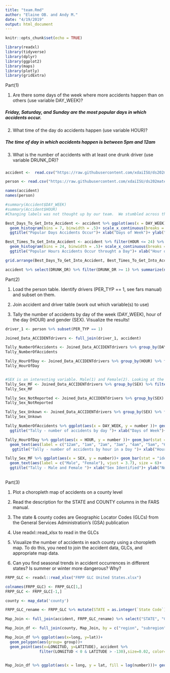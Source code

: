 ```yaml
---
title: "team.Rmd"
author: "Elaine OB. and Andy M."
date: "4/19/2019"
output: html_document
---
```


```r
knitr::opts_chunk$set(echo = TRUE)
```

```r
library(readxl)
library(tidyverse)
library(dplyr)
library(ggplot2)
library(maps)
library(plotly)
library(gridExtra)
```

Part(1)

1. Are there some days of the week where more accidents happen than on others (use variable DAY_WEEK)?  

##### Friday, Saturday, and Sunday are the most popular days in which accidents occur. 

2. What time of the day do accidents happen (use variable HOUR)?

##### The time of day in which accidents happen is between 5pm and 12am


3. What is the number of accidents with at least one drunk driver (use variable DRUNK_DR)?


##### 

```r

accident <-  read.csv("https://raw.githubusercontent.com/xdaiISU/ds202materials/master/hwlabs/fars2017/accident.csv", stringsAsFactors = FALSE)

person <- read.csv("https://raw.githubusercontent.com/xdaiISU/ds202materials/master/hwlabs/fars2017/person.csv", stringsAsFactors = FALSE)

```


```r
names(accident)
names(person)

```


```r
#summary(Accident$DAY_WEEK)
#summary(Accident$HOUR)
#Changing labels was not thought up by our team.  We stumbled across this idea @ http://www.sthda.com/english/wiki/ggplot2-axis-ticks-a-guide-to-customize-tick-marks-and-labels

Best_Days_To_Get_Into_Accident <- accident %>% ggplot(aes(x = DAY_WEEK))+
  geom_histogram(bins = 7, binwidth = .5)+ scale_x_continuous(breaks = seq(1, 7), labels = c("Sun", "Mon", "Tues", "Wed", "Thurs", "Fri", "Sat"))+
  ggtitle("Popular Days Accidents Occur")+ xlab("Days of Week")+ ylab("Number of Accidents")

Best_Times_To_Get_Into_Accident <- accident %>% filter(HOUR <= 24) %>% ggplot(aes(x = HOUR))+
  geom_histogram(bins = 24, binwidth = .5)+ scale_x_continuous(breaks = seq(0, 23), labels = c("12am", "1am", "2am", "3am", "4am", "5am", "6am", "7am", "8am", "9am", "10am", "11am", "12pm", "1pm", "2pm", "3pm", "4pm", "5pm", "6pm", "7pm", "8pm", "9pm", "10pm", "11pm"))+ theme(axis.text.x = element_text(angle = 45, vjust = 1, hjust = 1))+
  ggtitle("Popular Hours Accidents Occur throught a Day")+ xlab("Hour of Day")+ ylab("Number of Accidents")

grid.arrange(Best_Days_To_Get_Into_Accident, Best_Times_To_Get_Into_Accident, nrow = 2)

```


```r

accident %>% select(DRUNK_DR) %>% filter(DRUNK_DR >= 1) %>% summarize(n())

```
Part(2)

1. Load the person table. Identify drivers (PER_TYP == 1, see fars manual) and subset on them.

2. Join accident and driver table (work out which variable(s) to use)

3. Tally the number of accidents by day of the week (DAY_WEEK), hour of the day (HOUR) and gender (SEX). Visualize the results!


```r

driver_1 <- person %>% subset(PER_TYP == 1)

Joined_Data_ACCIDENTdrivers <- full_join(driver_1, accident)

Tally_NumberOfAccidents <- Joined_Data_ACCIDENTdrivers %>% group_by(DAY_WEEK) %>% summarize(number = n())
Tally_NumberOfAccidents

Tally_HourOfDay <- Joined_Data_ACCIDENTdrivers %>% group_by(HOUR) %>% filter(HOUR <= 24) %>% summarize(number = n())
Tally_HourOfDay


#SEX is an interesting variable. Male(1) and Female(2). Looking at the FARS Analytical Report we see there are drivers with unidentified SEX: Not Reported(8) or Unknown(9)
Tally_Sex_MF <- Joined_Data_ACCIDENTdrivers %>% group_by(SEX) %>% filter(SEX == 1 | SEX == 2) %>% summarize(number = n())
Tally_Sex_MF

Tally_Sex_NotReported <- Joined_Data_ACCIDENTdrivers %>% group_by(SEX) %>% filter(SEX == 8) %>% summarize(number = n())
Tally_Sex_NotReported

Tally_Sex_Unkown <- Joined_Data_ACCIDENTdrivers %>% group_by(SEX) %>% filter(SEX == 9) %>% summarize(number = n())
Tally_Sex_Unkown

```


```r

Tally_NumberOfAccidents %>% ggplot(aes(x = DAY_WEEK, y = number ))+ geom_bar(stat = "identity") + geom_text(aes(label = c("Sun", "Mon", "Tues", "Wed", "Thurs", "Fri", "Sat"), vjust = -.2))+ theme(axis.text.x = element_blank(), axis.text.y = element_text(face = "bold", color = "black"))+
  ggtitle("Tally - number of accidents by day ")+ xlab("Days of Week")+ ylab("Number of Accidents")

```


```r

Tally_HourOfDay %>% ggplot(aes(x = HOUR, y = number ))+ geom_bar(stat = "identity")+
  geom_text(aes(label = c("12am", "1am", "2am", "3am", "4am", "5am", "6am", "7am", "8am", "9am", "10am", "11am", "12pm", "1pm", "2pm", "3pm", "4pm", "5pm", "6pm", "7pm", "8pm", "9pm", "10pm", "11pm"), angle = 90), hjust = 2 )+
   ggtitle("Tally - number of accidents by hour in a Day ")+ xlab("Hour of a Day")+ ylab("Number of Accidents")

```


```r
Tally_Sex_MF %>% ggplot(aes(x = SEX, y = number))+ geom_bar(stat = "identity")+
  geom_text(aes(label = c("Male", "Female"), vjust = 3.7), size = 6)+
  ggtitle("Tally - Male and Female ")+ xlab("Sex Identified")+ ylab("Number of Accidents")
  

```
Part(3)

1. Plot a choropleth map of accidents on a county level

2. Read the description for the STATE and COUNTY columns in the FARS manual.

3. The state & county codes are Geographic Locator Codes (GLCs) from the General Services Administration’s (GSA) publication

4. Use readxl::read_xlsx to read in the GLCs

5. Visualize the number of accidents in each county using a choropleth map. To do this, you need to join the accident data, GLCs, and appropriate map data.

6. Can you find seasonal trends in accident occurrences in different states? Is summer or winter more dangerous? Why?



```r

FRPP_GLC <- readxl::read_xlsx("FRPP GLC United States.xlsx")

colnames(FRPP_GLC) <- FRPP_GLC[1,]
FRPP_GLC <- FRPP_GLC[-1,]

county <- map_data('county')

FRPP_GLC_rename <- FRPP_GLC %>% mutate(STATE = as.integer(`State Code`), COUNTY = as.integer(`County Code`))

Map_Join <- full_join(accident, FRPP_GLC_rename) %>% select("STATE", "COUNTY", "County Name", "State Name", "ST_CASE") %>% mutate(region = tolower(`State Name`), subregion = tolower(`County Name`)) %>% select("STATE", "COUNTY", "region", "subregion") %>% group_by(region, subregion) %>% summarize(number = n())   #Code Sitation   https://stackoverflow.com/questions/45357045/convert-a-column-in-r-data-frame-to-lower-case

Map_Join_df <- full_join(county, Map_Join, by = c("region", "subregion"))

Map_Join_df %>% ggplot(aes(x=long, y=lat))+
  geom_polygon(aes(group= group))+ 
  geom_point(aes(x=LONGITUD, y=LATITUDE), accident %>% 
               filter(LONGITUD < 0 & LATITUDE > -130),size=0.02, color='white')


Map_Join_df %>% ggplot(aes(x = long, y = lat, fill = log(number)))+ geom_polygon(aes(group = group))+ ggtitle("Visualization of accidents by County")+ xlab("Longitude")+ ylab("Latitude") 

```